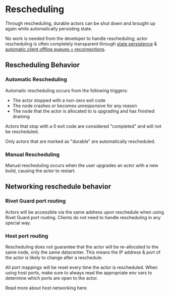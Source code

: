 
# Rescheduling

Through rescheduling, durable actors can be shut down and brought up again while
automatically persisting state.

No work is needed from the developer to handle rescheduling; actor rescheduling
is often completely transparent through [state persistence](/docs/state) & [automatic client offline queues + reconnections](/docs/connections).

## Rescheduling Behavior

### Automatic Rescheduling

Automatic rescheduling occurs from the following triggers:

- The actor stopped with a non-zero exit code
- The node crashes or becomes unresponsive for any reason
- The node that the actor is allocated to is upgrading and has finished draining

Actors that stop with a 0 exit code are considered "completed" and will not be rescheduled.

Only actors that are marked as "durable" are automatically rescheduled.

### Manual Rescheduling

Manual rescheduling occurs when the user upgrades an actor with a new build, causing the actor to restart.

## Networking reschedule behavior

### Rivet Guard port routing

Actors will be accessible via the same address upon reschedule when using Rivet
Guard port routing. Clients do not need to handle rescheduling in any special
way.

### Host port routing

Rescheduling does not guarantee that the actor will be re-allocated to the same
node, only the same datacenter. This means the IP address & port of the actor
is likely to change after a reschedule.

All port mappings will be reset every time the actor is rescheduled. When using host ports, make sure to
always read the appropriate env vars to determine which ports are open to the actor.

Read more about host networking <Link href='/docs/actor-internals/networking'>here</Link>.
